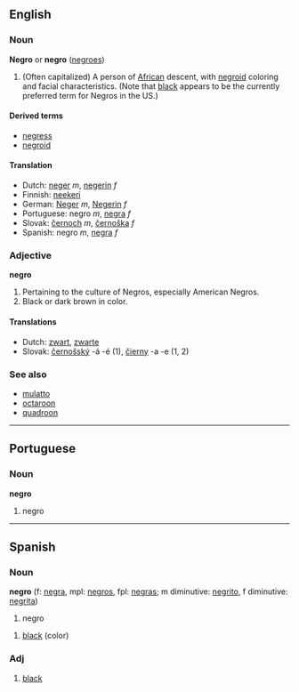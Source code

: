 ==English==
===Noun===
'''Negro''' or '''negro''' ([[negroes]])

#(Often capitalized) A person of [[African]] descent, with [[negroid]] coloring and facial characteristics.  (Note that [[black]] appears to be the currently preferred term for Negros in the US.)

====Derived terms====
*[[negress]]
*[[negroid]]

====Translation====
* Dutch: [[neger]] ''m'', [[negerin]] ''f''
* Finnish: [[neekeri]]
* German: [[Neger]] ''m'', [[Negerin]] ''f''
* Portuguese: negro ''m'', [[negra]] ''f''
* Slovak: [[černoch]] ''m'', [[černoška]] ''f''
* Spanish: negro ''m'', [[negra]] ''f''

===Adjective===
'''negro'''

#Pertaining to the culture of Negros, especially American Negros.
#Black or dark brown in color.

==== Translations ====
* Dutch: [[zwart]], [[zwarte]]
* Slovak: [[černošský]] -á -é (1), [[čierny]] -a -e (1, 2)

===See also===
*[[mulatto]]
*[[octaroon]]
*[[quadroon]]

----

==Portuguese==
===Noun===
'''negro'''

# negro

----

==Spanish==
===Noun===
'''negro''' (f: [[negra]], mpl: [[negros]], fpl: [[negras]]; m diminutive: [[negrito]], f diminutive: [[negrita]])

# negro

# [[black]] (color)

===Adj===

#[[black]]
